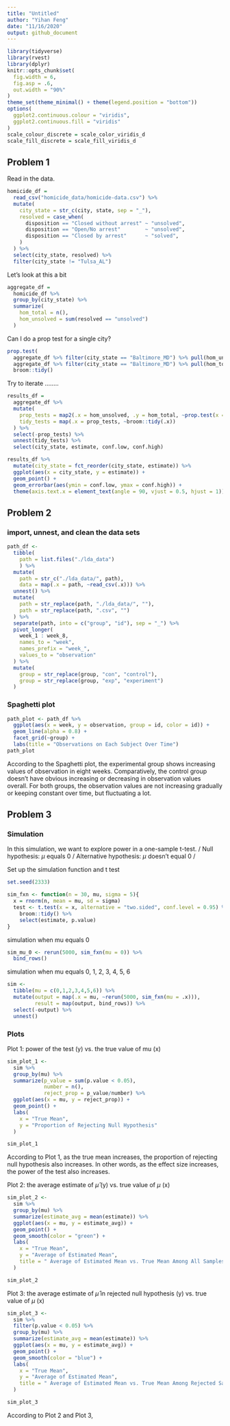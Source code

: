 ```yaml
---
title: "Untitled"
author: "Yihan Feng"
date: "11/16/2020"
output: github_document
---
```



```r
library(tidyverse)
library(rvest)
library(dplyr)
knitr::opts_chunk$set(
  fig.width = 6,
  fig.asp = .6,
  out.width = "90%"
)
theme_set(theme_minimal() + theme(legend.position = "bottom"))
options(
  ggplot2.continuous.colour = "viridis",
  ggplot2.continuous.fill = "viridis"
)
scale_colour_discrete = scale_color_viridis_d
scale_fill_discrete = scale_fill_viridis_d
```


## Problem 1

Read in the data.

```r
homicide_df = 
  read_csv("homicide_data/homicide-data.csv") %>% 
  mutate(
    city_state = str_c(city, state, sep = "_"),
    resolved = case_when(
      disposition == "Closed without arrest" ~ "unsolved",
      disposition == "Open/No arrest"        ~ "unsolved",
      disposition == "Closed by arrest"      ~ "solved",
    )
  ) %>% 
  select(city_state, resolved) %>% 
  filter(city_state != "Tulsa_AL")
```


Let's look at this a bit

```r
aggregate_df = 
  homicide_df %>% 
  group_by(city_state) %>% 
  summarize(
    hom_total = n(),
    hom_unsolved = sum(resolved == "unsolved")
  )
```

Can I do a prop test for a single city?

```r
prop.test(
  aggregate_df %>% filter(city_state == "Baltimore_MD") %>% pull(hom_unsolved), 
  aggregate_df %>% filter(city_state == "Baltimore_MD") %>% pull(hom_total)) %>% 
  broom::tidy()
```

Try to iterate ........

```r
results_df = 
  aggregate_df %>% 
  mutate(
    prop_tests = map2(.x = hom_unsolved, .y = hom_total, ~prop.test(x = .x, n = .y)),
    tidy_tests = map(.x = prop_tests, ~broom::tidy(.x))
  ) %>% 
  select(-prop_tests) %>% 
  unnest(tidy_tests) %>% 
  select(city_state, estimate, conf.low, conf.high)
```



```r
results_df %>% 
  mutate(city_state = fct_reorder(city_state, estimate)) %>% 
  ggplot(aes(x = city_state, y = estimate)) +
  geom_point() + 
  geom_errorbar(aes(ymin = conf.low, ymax = conf.high)) + 
  theme(axis.text.x = element_text(angle = 90, vjust = 0.5, hjust = 1))
```



## Problem 2 

### import, unnest, and clean the data sets

```r
path_df <- 
  tibble(
    path = list.files("./lda_data")
    ) %>% 
  mutate(
    path = str_c("./lda_data/", path),
    data = map(.x = path, ~read_csv(.x))) %>%
  unnest() %>%
  mutate(
    path = str_replace(path, "./lda_data/", ""), 
    path = str_replace(path, ".csv", "")
  ) %>%
  separate(path, into = c("group", "id"), sep = "_") %>%
  pivot_longer(
    week_1 : week_8, 
    names_to = "week", 
    names_prefix = "week_",
    values_to = "observation"
  ) %>%
  mutate(
    group = str_replace(group, "con", "control"),
    group = str_replace(group, "exp", "experiment")
  )
```


### Spaghetti plot

```r
path_plot <- path_df %>%
  ggplot(aes(x = week, y = observation, group = id, color = id)) + 
  geom_line(alpha = 0.8) + 
  facet_grid(~group) +
  labs(title = "Observations on Each Subject Over Time")
path_plot
```

According to the Spaghetti plot, the experimental group shows increasing values of observation in eight weeks. Comparatively, the control group doesn't have obvious increasing or decreasing in observation values overall. For both groups, the observation values are not increasing gradually or keeping constant over time, but fluctuating a lot. 



## Problem 3

### Simulation

In this simulation, we want to explore power in a one-sample t-test.
/
Null hypothesis: $\mu$ equals 0
/
Alternative hypothesis: $\mu$ doesn't equal 0
/

Set up the simulation function and t test

```r
set.seed(2333)

sim_fxn <- function(n = 30, mu, sigma = 5){
  x = rnorm(n, mean = mu, sd = sigma)
  test <- t.test(x = x, alternative = "two.sided", conf.level = 0.95) %>%
    broom::tidy() %>%
    select(estimate, p.value)
}
```


simulation when mu equals 0
```r
sim_mu_0 <- rerun(5000, sim_fxn(mu = 0)) %>%
  bind_rows()
```


simulation when mu equals 0, 1, 2, 3, 4, 5, 6
```r
sim <- 
  tibble(mu = c(0,1,2,3,4,5,6)) %>%
  mutate(output = map(.x = mu, ~rerun(5000, sim_fxn(mu = .x))),
         result = map(output, bind_rows)) %>%
  select(-output) %>%
  unnest()  
```


### Plots

Plot 1: power of the test (y) vs. the true value of mu (x)

```r
sim_plot_1 <- 
  sim %>%
  group_by(mu) %>%
  summarize(p_value = sum(p.value < 0.05), 
            number = n(), 
            reject_prop = p_value/number) %>%
  ggplot(aes(x = mu, y = reject_prop)) + 
  geom_point() + 
  labs(
    x = "True Mean", 
    y = "Proportion of Rejecting Null Hypothesis"
  )

sim_plot_1
```

According to Plot 1, as the true mean increases, the proportion of rejecting null hypothesis also increases. In other words, as the effect size increases, the power of the test also increases. 



Plot 2: the average estimate of $\hat{\mu}$ (y) vs. true value of $\mu$ (x)

```r
sim_plot_2 <- 
  sim %>%
  group_by(mu) %>%
  summarize(estimate_avg = mean(estimate)) %>%
  ggplot(aes(x = mu, y = estimate_avg)) + 
  geom_point() +
  geom_smooth(color = "green") +
  labs(
    x = "True Mean", 
    y = "Average of Estimated Mean", 
    title = " Average of Estimated Mean vs. True Mean Among All Samples"
  )

sim_plot_2
```




Plot 3: the average estimate of $\hat{\mu}$ in rejected null hypothesis (y) vs. true value of $\mu$ (x)


```r
sim_plot_3 <- 
  sim %>%
  filter(p.value < 0.05) %>%
  group_by(mu) %>%
  summarize(estimate_avg = mean(estimate)) %>%
  ggplot(aes(x = mu, y = estimate_avg)) + 
  geom_point() +
  geom_smooth(color = "blue") +
  labs(
    x = "True Mean", 
    y = "Average of Estimated Mean",
    title = " Average of Estimated Mean vs. True Mean Among Rejected Samples"
  )

sim_plot_3
```

According to Plot 2 and Plot 3, 